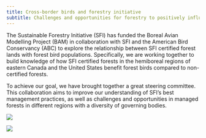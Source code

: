 ```yaml
---
title: Cross-border birds and forestry initiative 
subtitle: Challenges and opportunities for forestry to positively influence bird conservation
---
```


The Sustainable Forestry Initiative (SFI) has funded the Boreal Avian Modelling Project (BAM) in collaboration with SFI and the American Bird Conservancy (ABC) to explore the relationship between SFI certified forest lands with forest bird populations. Specifically, we are working together to build knowledge of how SFI certified forests in the hemiboreal regions of eastern Canada and the United States benefit forest birds compared to non-certified forests.

To achieve our goal, we have brought together a great steering committee. This collaboration aims to improve our understanding of SFI’s best management practices, as well as challenges and opportunities in managed forests in different regions with a diversity of governing bodies. 

<img src = "docs/gl_study_area.png">


![](D:/projects/cross_border_birds_foresty/cross-border-birds-forestry/docs/gl_study_area.png)
